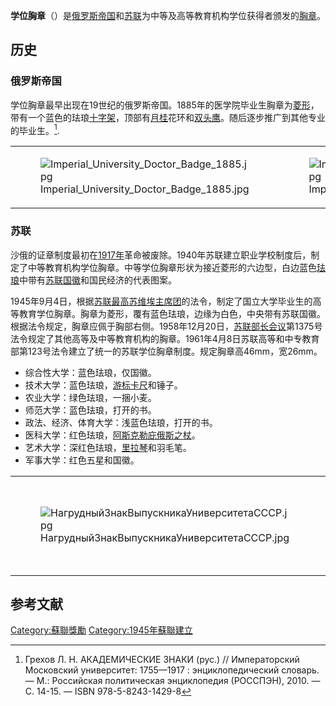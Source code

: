 '''学位胸章'''（{{lang-ru|Академический нагрудный знак}}）是[[俄罗斯帝国|俄罗斯帝国]]和[[苏联|苏联]]为中等及高等教育机构学位获得者颁发的[[胸章|胸章]]。

==历史==
===俄罗斯帝国===
学位胸章最早出现在19世纪的俄罗斯帝国。1885年的医学院毕业生胸章为[[菱形|菱形]]，带有一个蓝色的珐琅[[十字架|十字架]]，顶部有[[月桂|月桂]]花环和[[双头鹰|双头鹰]]。随后逐步推广到其他专业的毕业生。<ref name="Л. Н. Грехов Академические знаки">Грехов Л. Н. АКАДЕМИЧЕСКИЕ ЗНАКИ (рус.) // Императорский Московский университет: 1755—1917 : энциклопедический словарь. — М.: Российская политическая энциклопедия (РОССПЭН), 2010. — С. 14-15. — ISBN 978-5-8243-1429-8</ref>.
{|align="center"
|-valign="top"
|[[File:Imperial_University_Doctor_Badge_1885.jpg|thumb]]
|[[File:Imperial_University_Master_Badge_1885.jpg|thumb]]
|[[File:Badge_of_the_Imperial_University_graduate_1889.jpg|thumb]]
|[[File:Imperial_University_graduate_Badge_1899.jpg|thumb]]
|}

===苏联===
沙俄的证章制度最初在[[1917年|1917年]]革命被废除。1940年苏联建立职业学校制度后，制定了中等教育机构学位胸章。中等学位胸章形状为接近菱形的六边型，白边蓝色[[珐琅|珐琅]]中带有[[苏联国徽|苏联国徽]]和国民经济的代表图案。

1945年9月4日，根据[[苏联最高苏维埃主席团|苏联最高苏维埃主席团]]的法令，制定了国立大学毕业生的高等教育学位胸章。胸章为菱形，覆有蓝色珐琅，边缘为白色，中央带有苏联国徽。根据法令规定，胸章应佩于胸部右侧。1958年12月20日，[[苏联部长会议|苏联部长会议]]第1375号法令规定了其他高等及中等教育机构的胸章。1961年4月8日苏联高等和中专教育部第123号法令建立了统一的苏联学位胸章制度。规定胸章高46mm，宽26mm。

* 综合性大学：蓝色珐琅，仅国徽。
* 技术大学：蓝色珐琅，[[游标卡尺|游标卡尺]]和锤子。
* 农业大学：绿色珐琅，一捆小麦。
* 师范大学：蓝色珐琅，打开的书。
* 政法、经济、体育大学：浅蓝色珐琅，打开的书。
* 医科大学：红色珐琅，[[阿斯克勒庇俄斯之杖|阿斯克勒庇俄斯之杖]]。
* 艺术大学：深红色珐琅，[[里拉琴|里拉琴]]和羽毛笔。
* 军事大学：红色五星和国徽。

{|align="center"
|-valign="top"
|[[File:НагрудныйЗнакВыпускникаУниверситетаСССР.jpg|thumb]]
|[[File:Нагрудний_знак._Вища_технічна_освіта_СРСР.jpg|thumb]]
|[[File:Нагрудний_знак._Вища_педагогічна_або_бібліотечна_освіта_СРСР.jpg|thumb]]
|[[File:Badge.Soviet_Art.jpg|thumb]]
|[[File:Badge_Off-High-School_SU.png|thumb]]
|}

== 参考文献 ==
{{Reflist}}

{{蘇聯勳獎與榮譽稱號}}

[[Category:蘇聯獎勵|Category:蘇聯獎勵]]
[[Category:1945年蘇聯建立|Category:1945年蘇聯建立]]